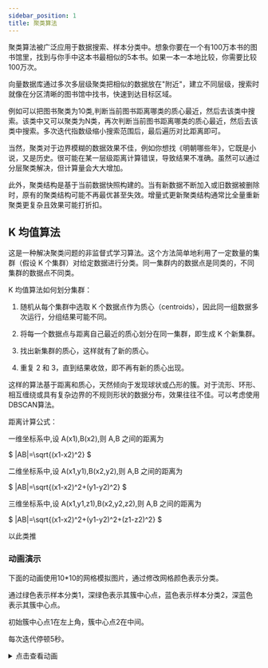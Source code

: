 ```yaml
---
sidebar_position: 1
title: 聚类算法
---
```


聚类算法被广泛应用于数据搜索、样本分类中。想象你要在一个有100万本书的图书馆里，找到与你手中这本书最相似的5本书。如果一本一本地比较，你需要比较100万次。

向量数据库通过多次多层级聚类把相似的数据放在"附近"，建立不同层级，搜索时就像在分区清晰的图书馆中找书，快速到达目标区域。

例如可以把图书聚类为10类,判断当前图书距离哪类的质心最近，然后去该类中搜索。该类中又可以聚类为N类，再次判断当前图书距离哪类的质心最近，然后去该类中搜索。多次迭代指数级缩小搜索范围后，最后遍历对比距离即可。

当然，聚类对于边界模糊的数据效果不佳，例如你想找《明朝哪些年》，它既是小说，又是历史。很可能在某一层级距离计算错误，导致结果不准确。虽然可以通过分层聚类解决，但计算量会大大增加。

此外，聚类结构是基于当前数据快照构建的。当有新数据不断加入或旧数据被删除时，原有的聚类结构可能不再最优甚至失效。增量式更新聚类结构通常比全量重新聚类更复杂且效果可能打折扣。

## K 均值算法

这是一种解决聚类问题的非监督式学习算法。这个方法简单地利用了一定数量的集群（假设 K 个集群）对给定数据进行分类。同一集群内的数据点是同类的，不同集群的数据点不同类。

K 均值算法如何划分集群：

1. 随机从每个集群中选取 K 个数据点作为质心（centroids），因此同一组数据多次运行，分组结果可能不同。

2. 将每一个数据点与距离自己最近的质心划分在同一集群，即生成 K 个新集群。

3. 找出新集群的质心，这样就有了新的质心。

4. 重复 2 和 3，直到结果收敛，即不再有新的质心出现。

这样的算法基于距离和质心，天然倾向于发现球状或凸形的簇。对于流形、环形、相互缠绕或具有复杂边界的不规则形状的数据分布，效果往往不佳。可以考虑使用DBSCAN算法。

距离计算公式：

一维坐标系中,设 A(x1),B(x2),则 A,B 之间的距离为

$
|AB|=\sqrt{(x1-x2)^2}
$

二维坐标系中,设 A(x1,y1),B(x2,y2),则 A,B 之间的距离为

$
|AB|=\sqrt{(x1-x2)^2+(y1-y2)^2}
$

三维坐标系中,设 A(x1,y1,z1),B(x2,y2,z2),则 A,B 之间的距离为

$
|AB|=\sqrt{(x1-x2)^2+(y1-y2)^2+(z1-z2)^2}
$

以此类推

### 动画演示

下面的动画使用10*10的网格模拟图片，通过修改网格颜色表示分类。

通过绿色表示样本分类1，深绿色表示其簇中心点，蓝色表示样本分类2，深蓝色表示其簇中心点。

初始簇中心点1在左上角，簇中心点2在中间。

每次迭代停顿5秒。

<details>
<summary>点击查看动画</summary>
``` jsx live 
function KMeansAnimation() {
  const gridSize = 10;
  
  const [dataPoints, setDataPoints] = React.useState([]);
  const [centroids, setCentroids] = React.useState([
    { x: 0, y: 0 },
    { x: 5, y: 5 }
  ]);
  const [step, setStep] = React.useState(0);
  const [iteration, setIteration] = React.useState(0);
  const [ready, setReady] = React.useState(false);
  
  React.useEffect(() => {
    const generateAllGridPoints = () => {
      const points = [];
      for (let i = 0; i < gridSize; i++) {
        for (let j = 0; j < gridSize; j++) {
          points.push({
            x: i,
            y: j,
            cluster: null
          });
        }
      }
      return points;
    };
    
    setDataPoints(generateAllGridPoints());
    
    // 初始化后等待5秒再开始第一次迭代
    const initialTimer = setTimeout(() => {
      setReady(true);
    }, 5000);
    
    return () => clearTimeout(initialTimer);
  }, []);
  
  const distance = (point1, point2) => {
    return Math.sqrt(Math.pow(point1.x - point2.x, 2) + Math.pow(point1.y - point2.y, 2));
  };
  
  React.useEffect(() => {
    if (dataPoints.length === 0 || !ready) return;
    
    const timer = setTimeout(() => {
      if (step === 0) {
        const newDataPoints = dataPoints.map(point => {
          const dist1 = distance(point, centroids[0]);
          const dist2 = distance(point, centroids[1]);
          return {
            ...point,
            cluster: dist1 <= dist2 ? 0 : 1
          };
        });
        setDataPoints(newDataPoints);
        setStep(1);
      } else if (step === 1) {
        const cluster0Points = dataPoints.filter(p => p.cluster === 0);
        const cluster1Points = dataPoints.filter(p => p.cluster === 1);
        
        if (cluster0Points.length > 0 && cluster1Points.length > 0) {
          const newX0 = Math.round(cluster0Points.reduce((sum, p) => sum + p.x, 0) / cluster0Points.length);
          const newY0 = Math.round(cluster0Points.reduce((sum, p) => sum + p.y, 0) / cluster0Points.length);
          
          const newX1 = Math.round(cluster1Points.reduce((sum, p) => sum + p.x, 0) / cluster1Points.length);
          const newY1 = Math.round(cluster1Points.reduce((sum, p) => sum + p.y, 0) / cluster1Points.length);
          
          setCentroids([
            { x: newX0, y: newY0 },
            { x: newX1, y: newY1 }
          ]);
        }
        
        setStep(0);
        setIteration(prev => prev + 1);
        
        // 每次迭代完成后暂停5秒
        setReady(false);
        setTimeout(() => {
          setReady(true);
        }, 5000);
      }
    }, 1000);
    
    return () => clearTimeout(timer);
  }, [step, dataPoints, centroids, ready]);
  
  const renderGrid = () => {
    const grid = [];
    
    for (let y = 0; y < gridSize; y++) {
      for (let x = 0; x < gridSize; x++) {
        const pointAtPosition = dataPoints.find(p => p.x === x && p.y === y);
        
        const isCentroid0 = centroids[0].x === x && centroids[0].y === y;
        const isCentroid1 = centroids[1].x === x && centroids[1].y === y;
        
        let cellStyle = {
          width: '32px',
          height: '32px',
          border: '1px solid #cbd5e0',
          display: 'flex',
          alignItems: 'center',
          justifyContent: 'center'
        };
        
        if (pointAtPosition) {
          if (pointAtPosition.cluster === 0) {
            cellStyle.backgroundColor = '#9ae6b4';
          } else if (pointAtPosition.cluster === 1) {
            cellStyle.backgroundColor = '#90cdf4';
          }
        }
        
        if (isCentroid0) {
          cellStyle.backgroundColor = '#276749';
        } else if (isCentroid1) {
          cellStyle.backgroundColor = '#2b6cb0';
        }
        
        grid.push(
          <div key={`${x}-${y}`} style={cellStyle}></div>
        );
      }
    }
    
    return grid;
  };
  
  return (
    <div style={{display: 'flex', flexDirection: 'column', alignItems: 'center', padding: '16px'}}>
      <h2 style={{fontSize: '1.25rem', fontWeight: 'bold', marginBottom: '16px'}}>K-Means 聚类算法可视化</h2>
      <div style={{marginBottom: '16px'}}>
        迭代次数: {iteration}
        {!ready && <span style={{marginLeft: '10px', color: '#718096'}}>等待中...</span>}
      </div>
      <div style={{
        display: 'grid',
        gridTemplateColumns: 'repeat(10, 1fr)',
        gap: '4px',
        marginBottom: '16px'
      }}>
        {renderGrid()}
      </div>
      <div style={{marginTop: '16px', display: 'flex', gap: '24px'}}>
        <div style={{display: 'flex', alignItems: 'center'}}>
          <div style={{width: '16px', height: '16px', backgroundColor: '#9ae6b4', marginRight: '8px'}}></div>
          <span>簇1数据点</span>
        </div>
        <div style={{display: 'flex', alignItems: 'center'}}>
          <div style={{width: '16px', height: '16px', backgroundColor: '#276749', marginRight: '8px'}}></div>
          <span>簇1中心点</span>
        </div>
        <div style={{display: 'flex', alignItems: 'center'}}>
          <div style={{width: '16px', height: '16px', backgroundColor: '#90cdf4', marginRight: '8px'}}></div>
          <span>簇2数据点</span>
        </div>
        <div style={{display: 'flex', alignItems: 'center'}}>
          <div style={{width: '16px', height: '16px', backgroundColor: '#2b6cb0', marginRight: '8px'}}></div>
          <span>簇2中心点</span>
        </div>
      </div>
    </div>
  );
}
```
</details>


### 简单示例


<Tabs>
  <TabItem value="numpy" label="numpy">

``` python showLineNumbers
import numpy as np
from sklearn.datasets import load_iris

def kmeans(datas, k=3, max_iter=1000, tolerance=1e-6):
    """
    K-means聚类算法
    
    参数:
    datas: 输入数据，numpy数组
    k: 聚类数量，默认为2
    max_iter: 最大迭代次数，默认为100
    tolerance: 收敛容差，默认为1e-4
    
    返回:
    kernels: 最终的聚类中心
    labels: 每个数据点的类别标签
    """
    # 随机选择K个点作为聚类中心
    kernels = datas[:k].copy().astype(float)
    labels = np.zeros(len(datas), dtype=int)
    
    for iteration in range(max_iter):
        # 保存上一轮的聚类中心用于检查收敛
        old_kernels = kernels.copy()
        
        # 步骤1: 分配每个点到最近的聚类中心
        for i, point in enumerate(datas):
            # 计算到每个聚类中心的欧几里得距离
            distances = np.array([np.sum((kernel - point) ** 2) for kernel in kernels])
            # 找到距离最小的值的下标
            labels[i] = np.argmin(distances)
        
        # 步骤2: 更新聚类中心为该类别所有点的均值
        for j in range(k):
            # 找到属于第j个聚类的所有点
            cluster_points = datas[labels == j]
            if len(cluster_points) > 0:
                # 更新聚类中心为该类别所有点的均值
                kernels[j] = np.mean(cluster_points, axis=0)
        
        # 检查收敛条件：聚类中心变化很小
        if np.all(np.abs(kernels - old_kernels) < tolerance):
            print(f"算法在第{iteration + 1}次迭代后收敛")
            break
    else:
        print(f"达到最大迭代次数{max_iter}")
    
    return kernels, labels

# 主程序
if __name__ == "__main__":
    # 加载iris数据
    iris = load_iris()
    iris_X = iris.data
    iris_y = iris.target

    # 运行自实现的K-means算法
    centers, labels = kmeans(iris_X, k=3)

    # 计算准确度
    '''
    K-means算法产生的类别标签（0,1,2）和真实的iris标签（0,1,2）不一定是对应的。
    算法可能把真实的第0类识别为第1类
    把真实的第1类识别为第2类
    把真实的第2类识别为第0类
    所以需要将K-means算法产生的类别标签（0,1,2）和真实的iris标签（0,1,2）进行对应
    '''
    for i,j in zip(labels,iris_y):
        print(i,j)
    dicts = {0:2,1:1,2:0}

    error = 0
    for i in range(len(iris_y)):
        if iris_y[i] != dicts[labels[i]]:
            error += 1
    accuracy = 1 - error / len(iris_y)
    print(f"准确度: {accuracy:.2f}") # 准确度: 0.89

```
  </TabItem>
  <TabItem value="sklearn" label="sklearn" default>

```python showLineNumbers
# 导入必要的库
import numpy as np
import matplotlib.pyplot as plt
from sklearn.cluster import KMeans
from sklearn.datasets import load_iris
# 加载数据
iris = load_iris()
iris_X = iris.data
iris_y = iris.target

# 创建K均值模型
kmeans = KMeans(n_clusters=3)
# 拟合模型，注意看这是无监督学习，这里只填写了数据集，没有给标签。
kmeans.fit(iris_X)

# 获取簇中心和簇标签
centers = kmeans.cluster_centers_
labels = kmeans.labels_
print(iris_y)
print(labels)

```
  </TabItem>

</Tabs>

### 效果评估

```python showLineNumbers
# 使用列表推导式将0、1、2转换成1、0、2
exchange={0:1,1:0,2:2}
exchange_labels = [exchange[i] if i in exchange else i for i in labels]

right = 0
error = 0
for i in zip(exchange_labels,iris_y):
    if i[0] == i[1]:
        right +=1
    else:
        error +=1

print('正确率：{}%'.format(right/(right+error)*100))
```

### 二维可视化结果

```python showLineNumbers
# 选取第1、2特征值与中心点
plt.scatter(iris_X[:, 0], iris_X[:, 1], c=labels)
plt.scatter(centers[:, 0], centers[:,1], c="red", marker="x")
plt.title("Kmeans")
plt.show()
# 选取第3、4项特征值与中心点
plt.scatter(iris_X[:, 2], iris_X[:,3], c=labels)
plt.scatter(centers[:, 2], centers[:,3], c="red", marker="x")
plt.show()
```

### 寻找最佳 K

怎样确定 K 的最佳值？

如果我们在每个集群中计算集群中所有点到质心的距离平方和，再将不同集群的距离平方和相加，我们就得到了这个集群方案的总平方和。

我们知道，随着集群数量的增加，总平方和会减少。但是如果用总平方和对 K 作图，你会发现在某个 K 值之前总平方和急速减少，但在这个 K 值之后减少的幅度大大降低，这个值就是最佳的集群数。


```python showLineNumbers
from sklearn.model_selection import cross_val_score
from sklearn.neighbors import KNeighborsClassifier
import matplotlib.pyplot as plt
from sklearn.datasets import load_iris

iris = load_iris()
X = iris.data
y = iris.target

k_range = range(1, 31)
k_scores = []
for k in k_range:
    knn = KNeighborsClassifier(n_neighbors=k)
    # loss = -cross_val_score(knn, X, y, cv=10, scoring='mean_squared_error') # for regression
    # 10折交叉验证,对于分类问题，scoring参数默认为accuracy，对于回归问题，默认为r2，或mean_squared_error
    # 原理是将数据分成10份，每次取其中一份作为测试集，其余9份作为训练集，进行10次训练和测试，最后取平均值
    # 是一种常用的验证分类性能好坏的方法
    scores = cross_val_score(knn, X, y, cv=10, scoring='accuracy') # for classification

    # .mean()方法用于计算平均值
    k_scores.append(scores.mean())

plt.plot(k_range, k_scores)
plt.xlabel('Value of K for KNN')
plt.ylabel('Cross-Validated Accuracy')
plt.show()
```

### 练习：颜色量化

#### 描述

图片的颜色数量越多，图片就越难以压缩，图片的大小就越大，因此需要对图片进行颜色量化，减少图片的大小，将图像所需的颜色数量从 96615 减少到 64，同时保持整体外观质量。

图像来源`sklearn.datasets.load_sample_image("china.jpg")`

#### 题解

```python showLineNumbers
import numpy as np
import matplotlib.pyplot as plt
from sklearn.cluster import KMeans
from sklearn.metrics import pairwise_distances_argmin
from sklearn.datasets import load_sample_image
from sklearn.utils import shuffle
from time import time

n_colors = 64

# Load the Summer Palace photo
china = load_sample_image("china.jpg")

# Convert to floats instead of the default 8 bits integer coding. Dividing by
# 255 is important so that plt.imshow behaves works well on float data (need to
# be in the range [0-1])
china = np.array(china, dtype=np.float64) / 255

# Load Image and transform to a 2D numpy array.
w, h, d = original_shape = tuple(china.shape)
assert d == 3
image_array = np.reshape(china, (w * h, d))

print("Fitting model on a small sub-sample of the data")
t0 = time()
image_array_sample = shuffle(image_array, random_state=0)[:1000]
kmeans = KMeans(n_clusters=n_colors, random_state=0).fit(image_array_sample)
print("done in %0.3fs." % (time() - t0))

# Get labels for all points
print("Predicting color indices on the full image (k-means)")
t0 = time()
labels = kmeans.predict(image_array)
print("done in %0.3fs." % (time() - t0))


codebook_random = shuffle(image_array, random_state=0)[:n_colors]
print("Predicting color indices on the full image (random)")
t0 = time()
labels_random = pairwise_distances_argmin(codebook_random,
                                          image_array,
                                          axis=0)
print("done in %0.3fs." % (time() - t0))


def recreate_image(codebook, labels, w, h):
    """Recreate the (compressed) image from the code book & labels"""
    d = codebook.shape[1]
    image = np.zeros((w, h, d))
    label_idx = 0
    for i in range(w):
        for j in range(h):
            image[i][j] = codebook[labels[label_idx]]
            label_idx += 1
    return image

# Display all results, alongside original image
plt.figure(1)
plt.clf()
plt.axis('off')
plt.title('Original image (96,615 colors)')
plt.imshow(china)

plt.figure(2)
plt.clf()
plt.axis('off')
plt.title('Quantized image (64 colors, K-Means)')
plt.imshow(recreate_image(kmeans.cluster_centers_, labels, w, h))

plt.figure(3)
plt.clf()
plt.axis('off')
plt.title('Quantized image (64 colors, Random)')
plt.imshow(recreate_image(codebook_random, labels_random, w, h))

```

## DBSCAN算法

这是一种基于密度的聚类算法，用于解决聚类问题的非监督式学习算法。DBSCAN（Density-Based Spatial Clustering of Applications with Noise）能够自动发现任意形状的簇，并识别噪声点，无需预先指定簇的数量。使用之前确保数据量足够多，否则效果不佳。

DBSCAN算法相比K-means的优势：

- **无需预设簇数量**：算法自动确定簇的数量
- **发现任意形状的簇**：不局限于球形或凸形，能处理复杂形状的数据分布
- **噪声检测能力**：能够识别和标记异常值（噪声点）
- **密度适应性**：基于数据点的密度进行聚类，适合密度不均匀的数据集

在理解DBSCAN算法之前，需要先了解几个重要概念：

**ε-邻域（Epsilon Neighborhood）**：给定点p的ε-邻域是指与p距离不超过ε的所有点的集合，记作N_ε(p)。

**核心点（Core Point）**：如果点p的ε-邻域内至少包含min_samples个点（包括p本身），则p是核心点。

**边界点（Border Point）**：不是核心点，但在某个核心点的ε-邻域内的点。

**噪声点（Noise Point）**：既不是核心点，也不是边界点的点，被标记为异常值。

**密度直达（Directly Density-Reachable）**：如果点q在点p的ε-邻域内，且p是核心点，则称q从p密度直达。注意：密度直达关系是不对称的。

**密度可达（Density-Reachable）**：如果存在一个点链p₁, p₂, ..., pₙ，其中p₁=p, pₙ=q，且对于每个i，pᵢ₊₁都从pᵢ密度直达，则称q从p密度可达。

**密度相连（Density-Connected）**：如果存在一个点o，使得p和q都从o密度可达，则称p和q密度相连。密度相连关系是对称的。

### 算法步骤

DBSCAN算法如何划分集群：

**1. 初始化参数**：设定两个关键参数 - eps（邻域半径）和 min_samples（最小样本数）。所有点初始标记为-1（噪声点）。

**2. 遍历所有未处理的数据点**：
   - 计算当前点的 eps 邻域内的点数
   - 如果邻域内点数 ≥ min_samples，则该点为**核心点**，进入步骤3
   - 如果邻域内点数 < min_samples，则跳过该点（保持为噪声点状态）

**3. 从核心点开始扩展簇**：
   - 为当前核心点创建一个新簇（分配新的簇ID）
   - 将当前核心点标记为该簇的成员
   - 将其所有邻域内的点加入待处理队列，进入步骤4

**4. 递归扩展簇**：
   - 遍历待处理队列中的每个点：
     - 如果该点尚未分类（标记为-1），将其加入当前簇
     - 如果该点也是核心点，将其邻域内的所有未处理点加入待处理队列
   - 继续直到队列为空

**5. 重复步骤2-4**：直到所有点都被处理完毕

**最终结果**：
- **核心点和边界点**：被分配到对应的簇ID
- **噪声点**：保持-1标记，表示不属于任何簇

**核心思想**：同一个簇中的所有点都是密度相连的，不同簇之间的点不是密度相连的。

### 简单示例
<Tabs>
  <TabItem value="numpy" label="numpy实现">

```python showLineNumbers
from sklearn.datasets import load_iris
from sklearn.preprocessing import StandardScaler
import numpy as np

def dbscan(X, eps=0.5, min_samples=5):
    """
    DBSCAN聚类算法
    """
    n_points = len(X)
    labels = np.full(n_points, -1)  # 所有点初始标记为-1
    cluster_id = 0
    
    def euclidean_distance(p1, p2):
        return np.sqrt(np.sum((p1 - p2) ** 2))
    
    def get_neighbors(point_idx):
        neighbors = []
        for i in range(n_points):
            if euclidean_distance(X[point_idx], X[i]) <= eps:
                neighbors.append(i)
        return neighbors
    
    for i in range(n_points):
        if labels[i] != -1:
            continue
        neighbors = get_neighbors(i)
        if len(neighbors) < min_samples:
            continue
        labels[i] = cluster_id  # 到这里说明是核心点
        seed_set = neighbors.copy()  # 邻域内的点加入待处理队列
        j = 0
        while j < len(seed_set):
            current_point = seed_set[j]
            if labels[current_point] == -1:
                labels[current_point] = cluster_id
                current_neighbors = get_neighbors(current_point)
                if len(current_neighbors) >= min_samples:
                    for neighbor in current_neighbors:
                        if neighbor not in seed_set:
                            seed_set.append(neighbor)
            j += 1
        cluster_id += 1
    
    return labels

# 加载鸢尾花数据集
iris = load_iris()
X, y_true = iris.data, iris.target

# 数据标准化
scaler = StandardScaler()
X_scaled = scaler.fit_transform(X)

# 应用DBSCAN聚类
y_pred = dbscan(X_scaled, eps=0.5, min_samples=5)

```

  </TabItem>
  <TabItem value="sklearn" label="sklearn实现">

```python showLineNumbers
from sklearn.datasets import load_iris
from sklearn.cluster import DBSCAN
from sklearn.preprocessing import StandardScaler

# 加载鸢尾花数据集
iris = load_iris()
X, y_true = iris.data, iris.target

# 数据标准化
scaler = StandardScaler()
X_scaled = scaler.fit_transform(X)

# 创建并训练DBSCAN模型
dbscan = DBSCAN(eps=0.5, min_samples=5)
y_pred = dbscan.fit_predict(X_scaled)

```

  </TabItem>
</Tabs>

